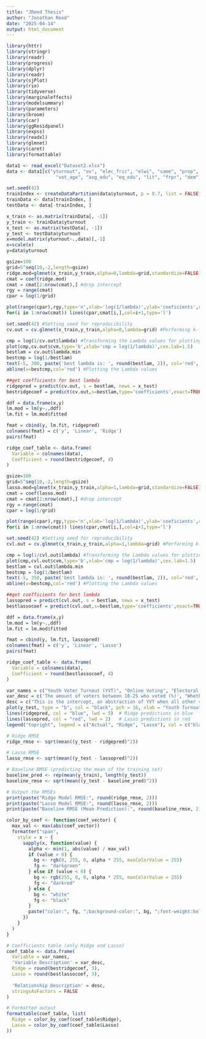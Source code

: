 ```yaml
---
title: "JReed Thesis"
author: "Jonathan Reed"
date: "2025-04-14"
output: html_document
---
```


```r
library(httr)
library(stringr)
library(readr)
library(progress) 
library(dplyr)
library(readr)
library(sjPlot)
library(rio)
library(tidyverse)
library(marginaleffects)
library(modelsummary)
library(parameters)
library(broom)
library(car)            
library(ggResidpanel)    
library(expss) 
library(readxl)
library(glmnet)
library(caret)
library(formattable)

data1 <- read_excel("Dataset2.xlsx")
data <- data1[c("yturnout", "ov", "elec_fric", "elwi", "same", "prop", "reg", "reg_dl", 
                  "vot_age", "avg_edu", "eq_edu", "lit", "frpr", "dem")]

```

```r
set.seed(42)
trainIndex <- createDataPartition(data$yturnout, p = 0.7, list = FALSE)
trainData <- data[trainIndex, ]
testData <- data[-trainIndex, ]
```


```r
x_train <- as.matrix(trainData[, -1])
y_train <- trainData$yturnout
x_test <- as.matrix(testData[, -1])
y_test <- testData$yturnout
x=model.matrix(yturnout~.,data)[,-1]
x=scale(x) 
y=data$yturnout
```

```r
gsize=100
grid=5^seq(10,-2,length=gsize)
ridge.mod=glmnet(x_train,y_train,alpha=0,lambda=grid,standardize=FALSE)
cmat = coef(ridge.mod) 
cmat = cmat[2:nrow(cmat),] #drop intercept
rgy = range(cmat)
cpar = log(1/grid)

plot(range(cpar),rgy,type='n',xlab='log(1/lambda)',ylab='coeficients',cex.lab=1.5)
for(i in 1:nrow(cmat)) lines(cpar,cmat[i,],col=i+1,type='l')

set.seed(42) #Setting seed for reproducibility
cv.out = cv.glmnet(x_train,y_train,alpha=0,lambda=grid) #Performing k-fold cross validation for ridge regression using the glmnet package. X is the predictor matrix, y is the response vector, alpha = 0 means a ridge regression as opposed to 1 for lasso. 

cmp = log(1/cv.out$lambda) #Transforming the Lambda values for plotting
plot(cmp,cv.out$cvm,type='b',xlab='cmp = log(1/lambda)',cex.lab=1.5)
bestlam = cv.out$lambda.min
bestcmp = log(1/bestlam)
text(-5, 300, paste('best lambda is: ', round(bestlam, 2)), col='red', cex=1.5)
abline(v=bestcmp,col='red') #Plotting the Lambda values

##get coefficients for best lambda
ridgepred = predict(cv.out, s = bestlam, newx = x_test)
bestridgecoef = predict(cv.out,s=bestlam,type='coefficients',exact=TRUE)[,1]

ddf = data.frame(x,y)
lm.mod = lm(y~.,ddf)
lm.fit = lm.mod$fitted

fmat = cbind(y, lm.fit, ridgepred)
colnames(fmat) = c('y', 'Linear', 'Ridge')
pairs(fmat)

ridge_coef_table <- data.frame(
  Variable = colnames(data),
  Coefficient = round(bestridgecoef, 4)
)
```

```r
gsize=100
grid=5^seq(10,-2,length=gsize)
lasso.mod=glmnet(x_train,y_train,alpha=1,lambda=grid,standardize=FALSE)
cmat = coef(lasso.mod) 
cmat = cmat[2:nrow(cmat),] #drop intercept
rgy = range(cmat)
cpar = log(1/grid)

plot(range(cpar),rgy,type='n',xlab='log(1/lambda)',ylab='coeficients',cex.lab=1.5)
for(i in 1:nrow(cmat)) lines(cpar,cmat[i,],col=i+1,type='l')

set.seed(42) #Setting seed for reproducibility
cvl.out = cv.glmnet(x_train,y_train,alpha=1,lambda=grid) #Performing k-fold cross validation for lasso regression using the glmnet package. X is the predictor matrix, y is the response vector, alpha = 1 means a lasso regression. 

cmp = log(1/cvl.out$lambda) #Transforming the Lambda values for plotting
plot(cmp,cvl.out$cvm,type='b',xlab='cmp = log(1/lambda)',cex.lab=1.5)
bestlam = cvl.out$lambda.min
bestcmp = log(1/bestlam)
text(-5, 350, paste('best lambda is: ', round(bestlam, 2)), col='red', cex=1.5)
abline(v=bestcmp,col='red') #Plotting the Lambda values

##get coefficients for best lambda
lassopred = predict(cvl.out, s = bestlam, newx = x_test)
bestlassocoef = predict(cvl.out,s=bestlam,type='coefficients',exact=TRUE)[,1]

ddf = data.frame(x,y)
lm.mod = lm(y~.,ddf)
lm.fit = lm.mod$fitted

fmat = cbind(y, lm.fit, lassopred)
colnames(fmat) = c('y', 'Linear', 'Lasso')
pairs(fmat)

ridge_coef_table <- data.frame(
  Variable = colnames(data),
  Coefficient = round(bestlassocoef, 4)
)
```


```r
var_names = c("Youth Voter Turnout (YVT)", "Online Voting", "Electoral Friction", "Electoral Window", "Same Day", "Proportionality",  "Registration", "Registration Deadline", "Voting Age",  "Average Education Level", "Equality of Education Access", "Literacy Rate", "Freedom of Press", "Democracy Score")
var_desc = c('The amount of voters between 18-25 who voted (%)', "Whether or not one can vote online (Y/N)", "How much friction do people face on election day (1-4)", "Can people vote over multiple days (Y/N)", "Are elections held on the same day of the week every time (Y/N)", "How proportional the electoral system is (1-5)", "Whether one must register for an election (Y/N)",  "Amount of days before election day is the registration deadline (Days)", "Starting at what age can people vote (Years)", "Average Education Level Obtained (1-3)", "How equal is the distribution of education access (-3 - 3)",  "Amount of the population that can read (%)",   "How free are journalists to publish what they want (1-100)", "How democratic is the country (0-1)")
desc = c("This is the intercept, an abstraction of YVT when all other variables are held at 0.", "When one can vote online, YVT decreases by 0.5%", "As electoral friction increases by 1, YVT increases by 0.3%", "When you can vote over multiple days, YVT decreases by 0.4%", "When elections are held on the same day of the week every time, YVT increases by 1.2%", "As proportionality increases by 1, YVT goes up by 0.6%", "Having to register decreases YVT by 3%",  "As the registration deadline gets further away from elections, YVT goes up by 0.005%", "As voting age increases by 1, YVT decreases by 0.9%", "As average education level increases by 1, YVT increases by 2.2%", "As education is more equally distributed, YVT increases by 0.5%",  "As literacy rates increase by 1, YVT increases by 0.05%", "As press freedom increases by 1, YVT increases by 0.07%", "As democracy score increases by 1, YVT decreases by 0.7%")
plot(y_test, type = "b", col = "black", pch = 16, xlab = "Youth Turnout", ylab = "Predicted Value", main = "Comparison of Predictions")
lines(ridgepred, col = "blue", lwd = 5)  # Ridge predictions in blue
lines(lassopred, col = "red", lwd = 2)   # Lasso predictions in red
legend("topright", legend = c("Actual", "Ridge", "Lasso"), col = c("black", "blue", "red"), lty = 1, lwd = 2)

# Ridge RMSE
ridge_rmse <- sqrt(mean((y_test - ridgepred)^2))

# Lasso RMSE
lasso_rmse <- sqrt(mean((y_test - lassopred)^2))

# Baseline RMSE (predicting the mean of the training set)
baseline_pred <- rep(mean(y_train), length(y_test))
baseline_rmse <- sqrt(mean((y_test - baseline_pred)^2))

# Output the RMSEs
print(paste("Ridge Model RMSE:", round(ridge_rmse, 2)))
print(paste("Lasso Model RMSE:", round(lasso_rmse, 2)))
print(paste("Baseline RMSE (Mean Prediction):", round(baseline_rmse, 2)))

color_by_coef <- function(coef_vector) {
  max_val <- max(abs(coef_vector))
  formatter("span",
    style = x ~ {
      sapply(x, function(value) {
        alpha <- min(1, abs(value) / max_val)
        if (value > 0) {
          bg <- rgb(0, 255, 0, alpha * 255, maxColorValue = 255)
          fg <- "darkgreen"
        } else if (value < 0) {
          bg <- rgb(255, 0, 0, alpha * 255, maxColorValue = 255)
          fg <- "darkred"
        } else {
          bg <- "white"
          fg <- "black"
        }
        paste("color:", fg, ";background-color:", bg, ";font-weight:bold;")
      })
    }
  )
}

# Coefficients table (only Ridge and Lasso)
coef_table <- data.frame(
  Variable = var_names,
  'Variable Description' = var_desc,
  Ridge = round(bestridgecoef, 3),
  Lasso = round(bestlassocoef, 3),
  
  'Relationship Description' = desc,
  stringsAsFactors = FALSE
)

# Formatted output
formattable(coef_table, list(
  Ridge = color_by_coef(coef_table$Ridge),
  Lasso = color_by_coef(coef_table$Lasso)
))

```


